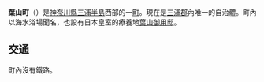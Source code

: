 {{unreferenced|time=2011-08-02T02:48:09+00:00}}
{{日本町村|
自治體名=葉山|
町村=町|
圖像=[[File:Morito_Beach_-_Hayama.jpg|240px]]|
圖像說明=[[森戶海灘|森戶海灘]]（森戶[[海水浴場|海水浴場]]）|
町村章=[[File:Emblem_of_Hayama,_Kanagawa.svg|100px]]|
日文原名=葉山町|
平假名=はやままち|
羅馬字拼音=Hayama-machi|
都道府縣=神奈川縣|
支廳=|
郡=三浦郡|
編號=14301-4|
面積=17.04|
邊界未定=|
人口=31,646|
統計時間= 2021年9月1日|
自治體=[[橫須賀市|橫須賀市]]、[[逗子市|逗子市]]|
樹=|
花= |
鳥=|
其他象徵物=|
其他象徵=|
郵遞區號=240-0192|
所在地=三浦郡葉山町堀内2135番地|
電話號碼=46-876-1111|
外部連結=http://www.town.hayama.lg.jp/|
經度=|
緯度=|
地圖=[[File:Hayama_in_Kanagawa_Prefecture.png|250px]]|
註記=
}}
'''葉山町'''（{{jpn|j=葉山町|hg=はやままち|rm=Hayama machi|f=y}}）是[[神奈川縣|神奈川縣]][[三浦半島|三浦半島]]西部的一[[町|町]]。現在是[[三浦郡|三浦郡]]內唯一的自治體。町內以海水浴場聞名，也設有日本皇室的療養地[[葉山御用邸|葉山御用邸]]。
== 交通 ==
町內沒有鐵路。
{{神奈川縣}}{{Authority control}}